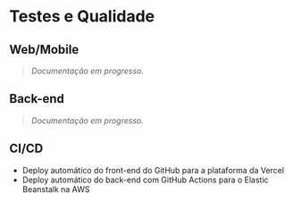 # Testes e Qualidade

## Web/Mobile

> _Documentação em progresso._

## Back-end

> _Documentação em progresso._

## CI/CD

- Deploy automático do front-end do GitHub para a plataforma da Vercel
- Deploy automático do back-end com GitHub Actions para o Elastic Beanstalk na AWS
